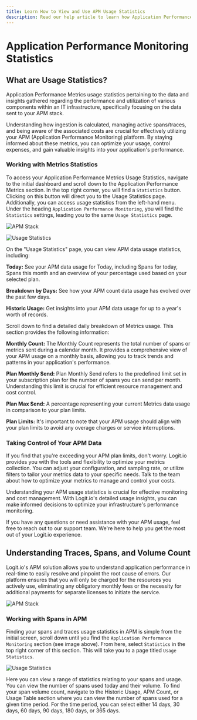 ```yaml
---
title: Learn How to View and Use APM Usage Statistics
description: Read our help article to learn how Application Performance Monitoring (APM)  usage statistics are calculated in Logit.io
---
```


# Application Performance Monitoring Statistics

## What are Usage Statistics?

Application Performance Metrics usage statistics pertaining to the data and 
insights gathered regarding the performance and utilization of various components 
within an IT infrastructure, specifically focusing on the data sent to your APM stack.

Understanding how ingestion is calculated, managing active spans/traces, and 
being aware of the associated costs are crucial for effectively utilizing your 
APM (Application Performance Monitoring) platform. By staying informed about 
these metrics, you can optimize your usage, control expenses, and gain valuable 
insights into your application's performance.

### Working with Metrics Statistics

To access your Application Performance Metrics Usage Statistics, navigate to the 
initial dashboard and scroll down to the Application Performance Metrics section. 
In the top right corner, you will find a `Statistics` button. 
Clicking on this button will direct you to the Usage Statistics page. 
Additionally, you can access usage statistics from the left-hand menu. 
Under the heading `Application Performance Monitoring`, you will find the  `Statistics` 
settings, leading you to the same `Usage Statistics` page.

![APM Stack](@/images/help/apm/overview/apm-stack.png)

![Usage Statistics](@/images/help/apm/usage-statistics.png)

On the "Usage Statistics" page, you can view APM data usage statistics, including:

**Today:** See your APM data usage for Today, including Spans for today, Spans 
this month and an overview of your percentage used based on your selected plan.

**Breakdown by Days:** See how your APM count data usage has evolved over the past few days.

**Historic Usage:** Get insights into your APM data usage for up to a year's worth of records.

Scroll down to find a detailed daily breakdown of Metrics usage. This section 
provides the following information:

**Monthly Count:** The Monthly Count represents the total number of 
spans or metrics sent during a calendar month. It provides a 
comprehensive view of your APM usage on a monthly basis, allowing 
you to track trends and patterns in your application's performance.

**Plan Monthly Send:** Plan Monthly Send refers to the predefined limit 
set in your subscription plan for the number of spans you can send per month. 
Understanding this limit is crucial for efficient resource management and cost control.

**Plan Max Send:** A percentage representing your current 
Metrics data usage in comparison to your plan limits.

**Plan Limits:** It's important to note that your APM usage should align with 
your plan limits to avoid any overage charges or service interruptions.

### Taking Control of Your APM Data

If you find that you're exceeding your APM plan limits, don't worry. Logit.io 
provides you with the tools and flexibility to optimize your metrics collection. 
You can adjust your configuration, and sampling rate, or utilize filters to 
tailor your metrics data to your specific needs. Talk to the team about how 
to optimize your metrics to manage and control your costs.

Understanding your APM usage statistics is crucial for effective monitoring and 
cost management. With Logit.io's detailed usage insights, you can make informed 
decisions to optimize your infrastructure's performance monitoring.

If you have any questions or need assistance with your APM usage, feel free to 
reach out to our support team. We're here to help you get the most out of your Logit.io experience.

## Understanding Traces, Spans, and Volume Count

Logit.io's APM solution allows you to understand application performance 
in real-time to easily resolve and pinpoint the root cause of errors. Our 
platform ensures that you will only be charged for the resources you 
actively use, eliminating any obligatory monthly fees or the necessity 
for additional payments for separate licenses to initiate the service.

![APM Stack](@/images/help/apm/overview/apm-stack.png)

### Working with Spans in APM

Finding your spans and traces usage statistics in APM is simple from the 
initial screen, scroll down until you find the `Application Performance Monitoring` 
section (see image above). From here, select `Statistics` in the top right corner 
of this section. This will take you to a page titled `Usage Statistics`.

![Usage Statistics](@/images/help/apm/usage-statistics.png)

Here you can view a range of statistics relating to your spans and usage. You 
can view the number of spans used today and their volume. To find your span 
volume count, navigate to the Historic Usage, APM Count, or Usage Table section 
where you can view the number of spans used for a given time period. For the 
time period, you can select either 14 days, 30 days, 60 days, 90 days, 180 days, or 365 days.